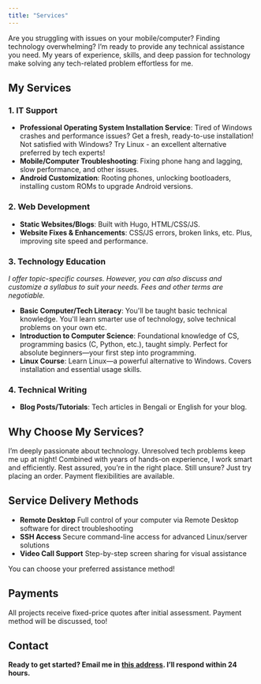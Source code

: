 ```yaml
---
title: "Services"
---
```


Are you struggling with issues on your mobile/computer? Finding technology overwhelming? I’m ready to provide any technical assistance you need. My years of experience, skills, and deep passion for technology make solving any tech-related problem effortless for me.

## **My Services**

### **1. IT Support**

- **Professional Operating System Installation Service**: Tired of Windows crashes and performance issues? Get a fresh, ready-to-use installation! Not satisfied with Windows? Try Linux - an excellent alternative preferred by tech experts!
- **Mobile/Computer Troubleshooting**: Fixing phone hang and lagging, slow performance, and other issues.
- **Android Customization**: Rooting phones, unlocking bootloaders, installing custom ROMs to upgrade Android versions.

### **2. Web Development**

- **Static Websites/Blogs**: Built with Hugo, HTML/CSS/JS.
- **Website Fixes & Enhancements**: CSS/JS errors, broken links, etc. Plus, improving site speed and performance.

### **3. Technology Education**

_I offer topic-specific courses. However, you can also discuss and customize a syllabus to suit your needs. Fees and other terms are negotiable._

- **Basic Computer/Tech Literacy**: You'll be taught basic technical knowledge. You'll learn smarter use of technology, solve technical problems on your own etc.
- **Introduction to Computer Science**: Foundational knowledge of CS, programming basics (C, Python, etc.), taught simply. Perfect for absolute beginners—your first step into programming.
- **Linux Course**: Learn Linux—a powerful alternative to Windows. Covers installation and essential usage skills.

### **4. Technical Writing**

- **Blog Posts/Tutorials**: Tech articles in Bengali or English for your blog.

## Why Choose My Services?

I’m deeply passionate about technology. Unresolved tech problems keep me up at night! Combined with years of hands-on experience, I work smart and efficiently. Rest assured, you’re in the right place. Still unsure? Just try placing an order. Payment flexibilities are available.

## Service Delivery Methods

- **Remote Desktop**
  Full control of your computer via Remote Desktop software for direct troubleshooting
- **SSH Access**
  Secure command-line access for advanced Linux/server solutions
- **Video Call Support**
  Step-by-step screen sharing for visual assistance

You can choose your preferred assistance method!

## Payments

All projects receive fixed-price quotes after initial assessment. Payment method will be discussed, too!

## Contact

**Ready to get started? Email me in [this address](mailto:khalids_shell.l3rmw@slmail.me). I’ll respond within 24 hours.**
